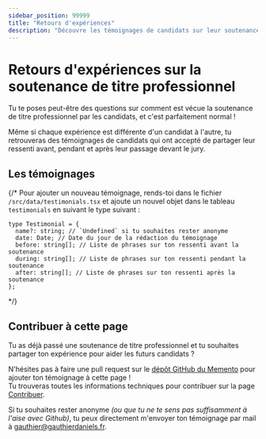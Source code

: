 ```yaml
---
sidebar_position: 99999
title: "Retours d'expériences"
description: "Découvre les témoignages de candidats sur leur soutenance de titre professionnel : leurs ressentis avant, pendant et après leur passage devant le jury."
---
```



# Retours d'expériences sur la soutenance de titre professionnel

Tu te poses peut-être des questions sur comment est vécue la soutenance de titre professionnel par les candidats,
et c'est parfaitement normal !

Même si chaque expérience est différente d'un candidat à l'autre, tu retrouveras des témoignages de candidats qui ont
accepté de partager leur ressenti avant, pendant et après leur passage devant le jury.

## Les témoignages

<Testimonials />

{/*
Pour ajouter un nouveau témoignage, rends-toi dans le fichier `/src/data/testimonials.tsx` et ajoute un nouvel objet
dans le tableau `testimonials` en suivant le type suivant :

```tsx
type Testimonial = {
  name?: string; // `Undefined` si tu souhaites rester anonyme
  date: Date; // Date du jour de la rédaction du témoignage
  before: string[]; // Liste de phrases sur ton ressenti avant la soutenance
  during: string[]; // Liste de phrases sur ton ressenti pendant la soutenance
  after: string[]; // Liste de phrases sur ton ressenti après la soutenance
};
```
*/}

## Contribuer à cette page

Tu as déjà passé une soutenance de titre professionnel et tu souhaites partager ton expérience pour aider les futurs candidats ?

N'hésites pas à faire une pull request sur le [dépôt GitHub du Memento](https://github.com/preparation-tp/memento-dev) pour ajouter ton témoignage à cette page !  
Tu trouveras toutes les informations techniques pour contribuer sur la page [Contribuer](/contribuer).

Si tu souhaites rester anonyme _(ou que tu ne te sens pas suffisamment à l'aise avec Github)_, tu peux directement m'envoyer ton témoignage par mail à [gauthier@gauthierdaniels.fr](mailto:gauthier@gauthierdaniels.fr).